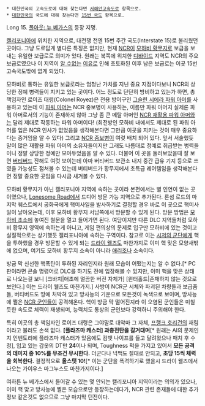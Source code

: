  * 대한민국의 고속도로에 대해 찾는다면 [[서해안고속도로]] 항목으로.
 * [[대한민국]]의 국도에 대해 찾는다면 [[15번 국도]] 항목으로.

Long 15. [[폴아웃: 뉴 베가스]]의 등장 지명.

[[캘리포니아]]에 위치한 지역으로, 대전쟁 전엔 15번 주간 국도(Interstate 15)로 불리웠던 곳이다. 그냥 도로답게 별다른 특징은 없지만, 현재 [[NCR]]이 [[모하비 황무지]]로 보급을 보내는 유일한 보급로로 의미가 있다. 원래는 북쪽에 위치한 [[디바이드]] 지역도 NCR의 주요 보급로였으나 이 지역이 [[ED-E|알 수없는]] [[6번째 배달부|이유]]로 인해 초토화된 이후 남은 보급로는 이곳 15번 고속국도밖에 없게 되었다.

모하비로 통하는 유일한 보급로라는 엄청난 가치를 지닌 중요 지점이다보니 NCR의 상당한 정예 병력들이 지키고 있는 곳이다. 어느 정도로 단단히 방비하고 있는가 하면, 총책임자인 로이즈 대령(Colonel Royez)은 전용 방어구인 [[그슬린 시에라 파워 아머]]를 사용하고 있는데 이 [[파워 아머]]는 NCR 중보병이 사용하는, 이름만 파워 아머지 실제론 파워 아머로서의 기능이 존재하지 않아 그냥 좀 큰 메탈 아머인 [[NCR 재활용 파워 아머]]와는 달리 제대로 작동하는 파워 아머이다! (최전방인 모하비 내에서도 제대로 된 파워 아머를 입은 NCR 인사가 없었음을 생각해본다면 그만큼 이곳을 지키는 것이 매우 중요하다는 증거임을 알 수 있다) 그리고 [[NCR 중보병]]이 여럿 배치 되어 있다. 앞서 서술했듯 말이 많은 재활용 파워 아머의 소유자들이지만 그래도 나름대로 정예로 취급받는 병력들이니 정말 상당한 정예만 모아두었음을 알 수 있다. 더불어 이 곳을 둘러보았을때 잘 보면 [[버티버드]] 잔해도 여럿 보이는데 아마 버티버드 보관소 내지 중간 급유 기지 등으로 쓰였을 가능성도 점쳐볼 수 있는데 버티버드가 황무지에서 초특급 레어템임을 생각해본다면 정말 중요한 곳임을 다시금 새겨볼 수 있다.

모하비 황무지가 아닌 캘리포니아 지역에 속하는 곳이라 본편에서는 별 인연이 없는 곳이였으나, [[Lonesome Road]]에서 드디어 방문 가능 지역으로 추가된다. 론섬 로드의 마지막 퀘스트에서 공화국에게 핵미사일을 발사하기로 결정할 경우 바로 이 곳으로 핵미사일이 날아오는데, 이후 모하비 황무지 서남쪽에서 방문할 수 있게 된다. 방문 방법은 [[모하비 초소]]에 놓여진 철문을 열고 들어가면 된다. 여담이지만 다른 DLC 지역들처럼 모하비 황무지 영역에 속하는게 아니고, 게임 편의상의 문제로 입구만 모하비에 있는 것이고 실질적으로는 상기했듯 캘리포니아에 속하는 구역이다. 참고로 이는 [[시저의 군단]]에게 핵을 투하했을 경우 방문할 수 있게 되는 [[드라이 웰즈]]도 마찬가지로 이미 핵 맞은 모양새밖에 없으며, 여기도 모하비 황무지 소속이 아니라 [[애리조나]] 소속이다.

방금 막 신선한 핵폭탄이 투하된 자리인지라 원래 모습이 어땠는지는 알 수 없다.[* PC판이라면 콘솔 명령어로 DLC를 하기도 전에 입장해볼 수 있지만, 이미 핵을 맞은 상태로 나오는걸 보니 [크바치|애초에 멀끔한 버전 자체가] [윈터홀드|존재하지 않는 것으로 보인다.] 이는 드라이 웰즈도 마찬가지.] 사방이 NCR군 시체와 파괴된 차량들과 보급품들, 버티버드도 땅에 처박혀 있고 방사능의 기운으로 모든것이 녹색으로 보이며, 방사능에 쩔은 [[NCR 군인]]들이 공격해온다. 핵이 방금 막 떨어진지라 이 오염된 군인들은 미칠듯한 속도로 체력이 재생되며, 능력치도 통상의 군인보다 강력하니 주의해야 한다.

특히 이곳의 총 책임자인 로이즈 대령은 그야말로 대악마 그 자체, [[프랭크 호리건]]의 재림이라고 불러도 손색 없다.  '''[플라즈마 캐스터] 과충전탄을 갈겨대며'''[* 원래는 AI의 문제인지 인벤토리에 플라즈마 캐스터가 있음에도 컴뱃 나이프를 들고 달려왔으나 패치 후 수정], 입고 있는 갑옷의 DT만 '''24'''이나 되며, Toughness 퍽을 가지고 있어서 '''모든 공격의 데미지 중 10%를 무조건 무시한다.''' 더군다나 넉백도 절대로 안되고, '''초당 15씩 체력을 회복한다.''' 결정적으로 '''올스탯 10!'''[* 이는 군단을 폭격하기로 했을시 드라이 웰즈에서 나오는 가이우스 마그누스도 마찬가지이다.]

여하튼 뉴 베가스에서 들어갈 수 있는 몇 안되는 캘리포니아 지역이라는 의의가 있으나, 이미 핵 맞고 방사능에 쩔은 모습으로만 등장하는데다가, NCR 관련 존재들에 대한 추가 정보 같은것도 없으므로 그냥 마지막 던전이다.
